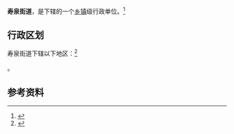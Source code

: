 {{中国乡级行政区|21/01/05/014/000}}

'''寿泉街道'''，是{{PRC admin/fullname|21/01/05/014/000|3}}下辖的一个[[乡镇|乡镇]]级行政单位。<ref>{{PRC admin/ref sgc|{{PRC admin/parent|21/01/05/014/000}}}}</ref>

== 行政区划 ==

寿泉街道下辖以下地区：<ref>{{PRC admin/ref sgc|21/01/05/014/000}}</ref>

{{PRC admin/children|21/01/05/014/000}}。

== 参考资料 ==

{{reflist}}

{{行政区划小作品}}
{{PRC admin/navcat|21/01/05/014/000}}